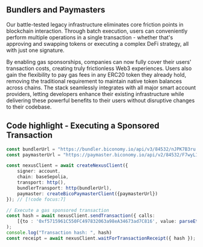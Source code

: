 ## Bundlers and Paymasters

Our battle-tested legacy infrastructure eliminates core friction points in blockchain interaction. Through batch
execution, users can conveniently perform multiple operations in a single transaction - whether that's approving
and swapping tokens or executing a complex DeFi strategy, all with just one signature. 

By enabling gas sponsorships,
companies can now fully cover their users' transaction costs, creating truly frictionless Web3 experiences.
Users also gain the flexibility to pay gas fees in any ERC20 token they already hold, removing the traditional
requirement to maintain native token balances across chains. The stack seamlessly integrates with all major
smart account providers, letting developers enhance their existing infrastructure while delivering these
powerful benefits to their users without disruptive changes to their codebase.


## Code highlight - Executing a Sponsored Transaction

```ts
const bundlerUrl = "https://bundler.biconomy.io/api/v3/84532/nJPK7B3ru.dd7f7861-190d-41bd-af80-6877f74b8f44";
const paymasterUrl = "https://paymaster.biconomy.io/api/v2/84532/F7wyL1clz.75a64804-3e97-41fa-ba1e-33e98c2cc703";

const nexusClient = await createNexusClient({
    signer: account,
    chain: baseSepolia,
    transport: http(),
    bundlerTransport: http(bundlerUrl),
    paymaster: createBicoPaymasterClient({paymasterUrl})
}); // [!code focus:7]

// Execute a gas sponsored transaction
const hash = await nexusClient.sendTransaction({ calls:  
    [{to : '0xf5715961C550FC497832063a98eA34673ad7C816', value: parseEther('0')}] },
); 
console.log("Transaction hash: ", hash) 
const receipt = await nexusClient.waitForTransactionReceipt({ hash });

```